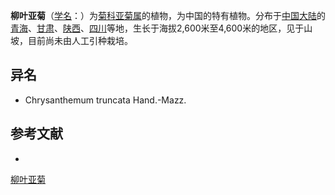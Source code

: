 {{Speciesbox
| name = 柳叶亚菊
| status = 
| status_system = 
| image =
| genus = Ajania
| species = salicifolia
| authority = (Mattf.)
}}

'''柳叶亚菊'''（[[学名|学名]]：{{lang|la|''Ajania salicifolia''}}）为[[菊科|菊科]][[亚菊属|亚菊属]]的植物，为中国的特有植物。分布于[[中国大陆|中国大陆]]的[[青海|青海]]、[[甘肃|甘肃]]、[[陕西|陕西]]、[[四川|四川]]等地，生长于海拔2,600米至4,600米的地区，见于山坡，目前尚未由人工引种栽培。

== 异名 ==
* Chrysanthemum truncata Hand.-Mazz.

== 参考文献 ==
<div class="references-small">
* {{cite web| url =http://www.bioinfo.cn/db05/KmzwSpecies.php?action=view&id=3859| title =柳叶亚菊| work =《中国高等植物数据库全库》| publisher =中国科学院微生物研究所| author =昆明植物研究所| accessdate =2009-02-25| deadurl =yes| archiveurl =https://web.archive.org/web/20160305103611/http://www.bioinfo.cn/db05/KmzwSpecies.php?action=view&id=3859| archivedate =2016-03-05}}
</div>
{{Taxonbar|from=Q11109404}}

[[Category:亚菊属|柳叶亚菊]]


{{植物小作品}}
